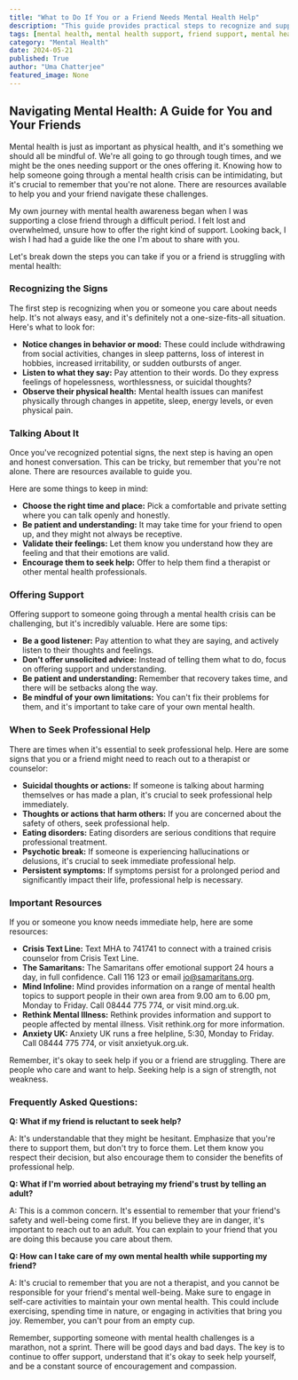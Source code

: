```yaml
---
title: "What to Do If You or a Friend Needs Mental Health Help"
description: "This guide provides practical steps to recognize and support mental health challenges in yourself and your friends. Learn how to have open conversations, offer effective support, and identify when professional help is necessary.  Resources for immediate help are also included."
tags: [mental health, mental health support, friend support, mental health awareness, mental illness, wellbeing, self-care, emotional health, anxiety, depression, crisis, suicide prevention, resources, help, guidance]
category: "Mental Health"
date: 2024-05-21
published: True
author: "Uma Chatterjee"
featured_image: None
---
```


## Navigating Mental Health: A Guide for You and Your Friends

Mental health is just as important as physical health, and it's something we should all be mindful of.  We're all going to go through tough times, and we might be the ones needing support or the ones offering it.  Knowing how to help someone going through a mental health crisis can be intimidating, but it's crucial to remember that you're not alone.  There are resources available to help you and your friend navigate these challenges.

My own journey with mental health awareness began when I was supporting a close friend through a difficult period. I felt lost and overwhelmed, unsure how to offer the right kind of support.  Looking back, I wish I had had a guide like the one I'm about to share with you.

Let's break down the steps you can take if you or a friend is struggling with mental health:

### Recognizing the Signs

The first step is recognizing when you or someone you care about needs help.  It's not always easy, and it's definitely not a one-size-fits-all situation.  Here's what to look for:

* **Notice changes in behavior or mood:** These could include withdrawing from social activities, changes in sleep patterns, loss of interest in hobbies, increased irritability, or sudden outbursts of anger.  
* **Listen to what they say:**  Pay attention to their words. Do they express feelings of hopelessness, worthlessness, or suicidal thoughts?  
* **Observe their physical health:**   Mental health issues can manifest physically through changes in appetite, sleep, energy levels, or even physical pain.

### Talking About It

Once you've recognized potential signs, the next step is having an open and honest conversation.  This can be tricky, but remember that you're not alone.  There are resources available to guide you.  

Here are some things to keep in mind:

* **Choose the right time and place:**  Pick a comfortable and private setting where you can talk openly and honestly.  
* **Be patient and understanding:** It may take time for your friend to open up, and they might not always be receptive.  
* **Validate their feelings:**  Let them know you understand how they are feeling and that their emotions are valid.  
* **Encourage them to seek help:**  Offer to help them find a therapist or other mental health professionals.  

### Offering Support

Offering support to someone going through a mental health crisis can be challenging, but it's incredibly valuable.  Here are some tips:

* **Be a good listener:**  Pay attention to what they are saying, and actively listen to their thoughts and feelings.  
* **Don't offer unsolicited advice:**  Instead of telling them what to do, focus on offering support and understanding.
* **Be patient and understanding:**  Remember that recovery takes time, and there will be setbacks along the way.  
* **Be mindful of your own limitations:** You can't fix their problems for them, and it's important to take care of your own mental health.

### When to Seek Professional Help

There are times when it's essential to seek professional help. Here are some signs that you or a friend might need to reach out to a therapist or counselor:

* **Suicidal thoughts or actions:**  If someone is talking about harming themselves or has made a plan, it's crucial to seek professional help immediately.  
* **Thoughts or actions that harm others:**  If you are concerned about the safety of others, seek professional help.
* **Eating disorders:**  Eating disorders are serious conditions that require professional treatment.
* **Psychotic break:**  If someone is experiencing hallucinations or delusions, it's crucial to seek immediate professional help.
* **Persistent symptoms:**  If symptoms persist for a prolonged period and significantly impact their life, professional help is necessary.

###  Important Resources

If you or someone you know needs immediate help, here are some resources:

* **Crisis Text Line:**  Text MHA to 741741 to connect with a trained crisis counselor from Crisis Text Line.
* **The Samaritans:**  The Samaritans offer emotional support 24 hours a day, in full confidence. Call 116 123 or email jo@samaritans.org.
* **Mind Infoline:** Mind provides information on a range of mental health topics to support people in their own area from 9.00 am to 6.00 pm, Monday to Friday. Call 08444 775 774, or visit mind.org.uk.
* **Rethink Mental Illness:** Rethink provides information and support to people affected by mental illness. Visit rethink.org for more information.
* **Anxiety UK:** Anxiety UK runs a free helpline, 5:30, Monday to Friday. Call 08444 775 774, or visit anxietyuk.org.uk.

Remember, it's okay to seek help if you or a friend are struggling. There are people who care and want to help.  Seeking help is a sign of strength, not weakness.

### Frequently Asked Questions:

**Q:  What if my friend is reluctant to seek help?**

A:  It's understandable that they might be hesitant.  Emphasize that you're there to support them, but don't try to force them. Let them know you respect their decision, but also encourage them to consider the benefits of professional help.

**Q:  What if I'm worried about betraying my friend's trust by telling an adult?**

A:  This is a common concern. It's essential to remember that your friend's safety and well-being come first. If you believe they are in danger, it's important to reach out to an adult.  You can explain to your friend that you are doing this because you care about them.

**Q:  How can I take care of my own mental health while supporting my friend?**

A:  It's crucial to remember that you are not a therapist, and you cannot be responsible for your friend's mental well-being.  Make sure to engage in self-care activities to maintain your own mental health.  This could include exercising, spending time in nature, or engaging in activities that bring you joy.  Remember, you can't pour from an empty cup. 

Remember, supporting someone with mental health challenges is a marathon, not a sprint.  There will be good days and bad days.  The key is to continue to offer support,  understand that it's okay to seek help yourself, and be a constant source of encouragement and compassion. 